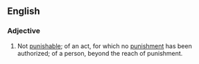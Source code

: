 ==English==
===Adjective===
{{en-adj}}
# Not [[punishable]]; of an act, for which no [[punishment]] has been authorized; of a person, beyond the reach of punishment.